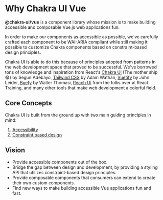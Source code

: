 # Why Chakra UI Vue

**@chakra-ui/vue** is a component library whose mission is to make building accessible
and composable Vue.js  web applications fun.

In order to make our components as accessible as possible, we've carefully crafted each component
to be WAI-ARIA compliant while still making it possible to customize Chakra components based on
constraint-based design principles.

Chakra UI is able to do this because of principles adopted from patterns in the web development space
that proved to be successful. We've borrowed tons of knowledge and inspiration from React's
[Chakra UI](http://chakra-ui.com) (The mother ship 😁) by Segun Adebayo,
[Tailwind CSS](https://tailwindcss.com) by Adam Wathan, [Vuetify](https://vuetifyjs.com) by
John Leider, [Buefy](https://buefy.org) by Walter Thomasi, [Reach UI](https://reacttraining.com/reach-ui/)
from the folks over at React Training, and many other tools that make web development a colorful field.

## Core Concepts
Chakra UI is built from the ground up with two main guiding principles in mind:

  1. [Accessibility](/accessibility)
  2. [Constraint based design](/constraint-based-design)

## Vision

- Provide accessible components out of the box.
- Bridge the gap between design and development, by providing a styling API that utilizes constraint-based design principles.
- Provide composable components that consumers can extend to create their own custom components.
- Find new ways to make building accessible Vue applications fun and fast.

<carbon-ad />